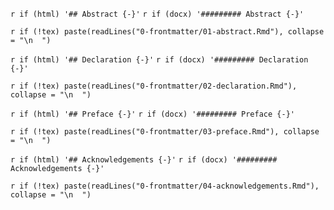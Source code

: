 <!-- This document is used to add the front matter to formats other than LaTeX
(mostly word). These sections can be removed if you don't want them or the whole
file excluded from _bookdown.yml.--->

`r if (html) '## Abstract {-}'`
`r if (docx) '######### Abstract {-}'`

`r if (!tex) paste(readLines("0-frontmatter/01-abstract.Rmd"), collapse = "\n  ")`

`r if (html) '## Declaration {-}'`
`r if (docx) '######### Declaration {-}'`

`r if (!tex) paste(readLines("0-frontmatter/02-declaration.Rmd"), collapse = "\n  ")`

`r if (html) '## Preface {-}'`
`r if (docx) '######### Preface {-}'`

`r if (!tex) paste(readLines("0-frontmatter/03-preface.Rmd"), collapse = "\n  ")`

`r if (html) '## Acknowledgements {-}'`
`r if (docx) '######### Acknowledgements {-}'`

`r if (!tex) paste(readLines("0-frontmatter/04-acknowledgements.Rmd"), collapse = "\n  ")`
